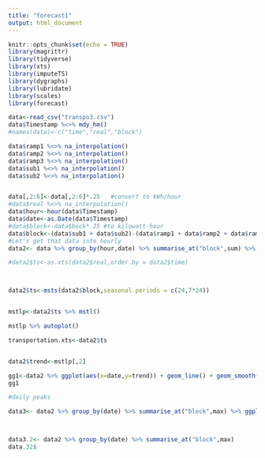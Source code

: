 ```yaml
---
title: "forecast1"
output: html_document
---
```


```r
knitr::opts_chunk$set(echo = TRUE)
library(magrittr)
library(tidyverse)
library(xts)
library(imputeTS)
library(dygraphs)
library(lubridate)
library(scales)
library(forecast)

```


```r
data<-read_csv("transpo3.csv")
data$Timestamp %<>% mdy_hm() 
#names(data)<-c("time","real","block")

data$ramp1 %<>% na_interpolation() 
data$ramp2 %<>% na_interpolation()
data$ramp3 %<>% na_interpolation()
data$sub1 %<>% na_interpolation()
data$sub2 %<>% na_interpolation()


data[,2:6]<-data[,2:6]*.25   #convert to kWh/hour
#data$real %<>% na_interpolation()
data$hour<-hour(data$Timestamp)
data$date<-as.Date(data$Timestamp)
#data$block<-data$bock*.25 #to kilowatt-hour
data$block<-(data$sub1 + data$sub2)-(data$ramp1 + data$ramp2 + data$ramp3)
#Let's get that data into hourly
data2<- data %>% group_by(hour,date) %>% summarise_at("block",sum) %>% mutate(time=paste0(date," ",hour,":","00")) %>% mutate_at("time",ymd_hm) %>% arrange(time)

#data2$ts<-as.xts(data2$real,order.by = data2$time)



data2$ts<-msts(data2$block,seasonal.periods = c(24,7*24))


mstlp<-data2$ts %>% mstl()

mstlp %>% autoplot()

transportation.xts<-data2$ts


data2$trend<-mstlp[,2]

gg1<-data2 %>% ggplot(aes(x=date,y=trend)) + geom_line() + geom_smooth()   + scale_x_date(date_labels = "%b %y",breaks="2 months") + ylab("kWh/hr") + xlab("Date")+ theme(axis.text.x=element_text(angle=45))
gg1

#daily peaks

data3<- data2 %>% group_by(date) %>% summarise_at("block",max) %>% ggplot(aes(x=date,y=block)) + geom_line() + geom_smooth()   + scale_x_date(date_labels = "%b %y",breaks="2 months") + ylab("Peak kWh/hr") + xlab("Date")+ scale_y_continuous(breaks=seq(250,1500,250)) + theme(axis.text.x=element_text(angle=45)) + ggtitle("Daily peaks (maximum kW) at Transportation")



data3.2<- data2 %>% group_by(date) %>% summarise_at("block",max)
data.32$
  
```

